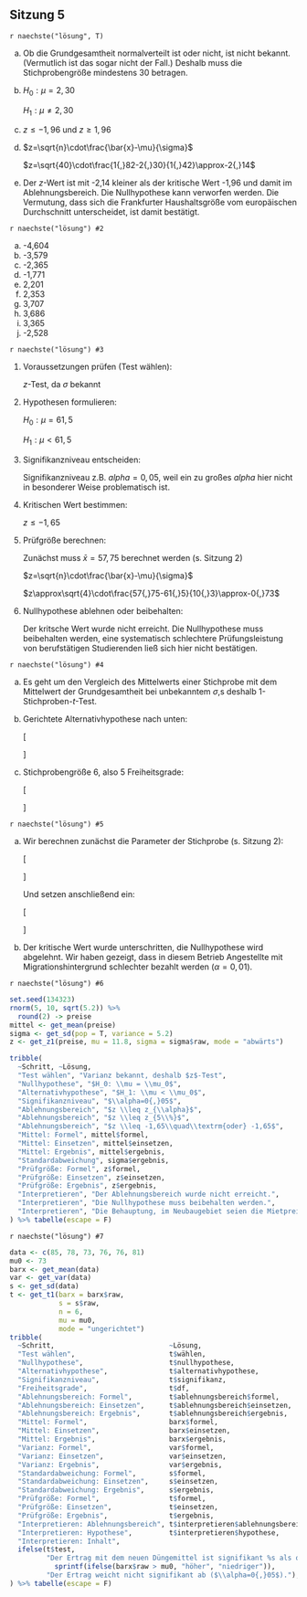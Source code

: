 ## Sitzung 5 {-}

`r naechste("lösung", T)`

a) Ob die Grundgesamtheit normalverteilt ist oder nicht, ist nicht bekannt. (Vermutlich ist das sogar nicht der Fall.) Deshalb muss die Stichprobengröße mindestens 30 betragen.

b) $H_0 : \mu = 2{,}30$

    $H_1 : \mu \neq 2{,}30$

c) $z \leq -1{,}96$ und $z \geq 1{,}96$

d) $z=\sqrt{n}\cdot\frac{\bar{x}-\mu}{\sigma}$

    $z=\sqrt{40}\cdot\frac{1{,}82-2{,}30}{1{,}42}\approx-2{,}14$

e) Der $z$-Wert ist mit -2,14 kleiner als der kritische Wert -1,96 und damit im Ablehnungsbereich. Die Nullhypothese kann verworfen werden. Die Vermutung, dass sich die Frankfurter Haushaltsgröße vom europäischen Durchschnitt unterscheidet, ist damit bestätigt.

`r naechste("lösung") #2`

a)  -4,604 
a)  -3,579 
a)  -2,365 
a)  -1,771 
a)  2,201 
a)  2,353 
a)  3,707 
a)  3,686 
a)  3,365 
a)  -2,528 

`r naechste("lösung") #3`

1. Voraussetzungen prüfen (Test wählen):

    $z$-Test, da $\sigma$ bekannt

2. Hypothesen formulieren:

    $H_0 : \mu = 61{,}5$

    $H_1 : \mu < 61{,}5$

3. Signifikanzniveau entscheiden:

    Signifikanzniveau z.B. $alpha=0,05$, weil ein zu großes $alpha$ hier nicht in besonderer Weise problematisch ist.

4. Kritischen Wert bestimmen:

    $z \leq -1{,}65$

5. Prüfgröße berechnen:

    Zunächst muss $\bar{x} = 57{,}75$ berechnet werden (s. Sitzung 2)

    $z=\sqrt{n}\cdot\frac{\bar{x}-\mu}{\sigma}$

    $z\approx\sqrt{4}\cdot\frac{57{,}75-61{,}5}{10{,}3}\approx-0{,}73$

6. Nullhypothese ablehnen oder beibehalten:

    Der kritsche Wert wurde nicht erreicht. Die Nullhypothese muss beibehalten werden, eine systematisch schlechtere Prüfungsleistung von berufstätigen Studierenden ließ sich hier nicht bestätigen.

`r naechste("lösung") #4`

a) Es geht um den Vergleich des Mittelwerts einer Stichprobe mit dem Mittelwert der Grundgesamtheit bei unbekanntem $\sigma$,s deshalb 1-Stichproben-$t$-Test.

b) Gerichtete Alternativhypothese nach unten:

    \[\begin{aligned}
    H_0: \mu=3042,43\\
    H_1: \mu < 3042,43
    \end{aligned}\] 

c) Stichprobengröße 6, also 5 Freiheitsgrade:

    \[\begin{aligned}
    t &\leq t_{5;1\%}\\
    t &\leq -3,365
    \end{aligned}\] 

`r naechste("lösung") #5`

a) Wir berechnen zunächst die Parameter der Stichprobe (s. Sitzung 2):

    \[\begin{aligned}
    \bar{x}&\approx2964,50\\
    s&\approx 51,93
    \end{aligned}\] 

    Und setzen anschließend ein:

    \[\begin{aligned}
    t &= \sqrt{n}\cdot\frac{\bar{x}-\mu_0}{s}\\[5pt]
    &=\sqrt{6}\cdot\frac{2964,50-3042,43}{51,93}\\
    &\approx-3,676
    \end{aligned}\]

b) Der kritische Wert wurde unterschritten, die Nullhypothese wird abgelehnt. Wir haben gezeigt, dass in diesem Betrieb Angestellte mit Migrationshintergrund schlechter bezahlt werden ($\alpha=0,01$).

`r naechste("lösung") #6`

```r
set.seed(134323)
rnorm(5, 10, sqrt(5.2)) %>%
  round(2) -> preise
mittel <- get_mean(preise)
sigma <- get_sd(pop = T, variance = 5.2)
z <- get_z1(preise, mu = 11.8, sigma = sigma$raw, mode = "abwärts")

tribble(
  ~Schritt, ~Lösung,
  "Test wählen", "Varianz bekannt, deshalb $z$-Test",
  "Nullhypothese", "$H_0: \\mu = \\mu_0$",
  "Alternativhypothese", "$H_1: \\mu < \\mu_0$",
  "Signifikanzniveau", "$\\alpha=0{,}05$",
  "Ablehnungsbereich", "$z \\leq z_{\\alpha}$",
  "Ablehnungsbereich", "$z \\leq z_{5\\%}$",
  "Ablehnungsbereich", "$z \\leq -1,65\\quad\\textrm{oder} -1,65$",
  "Mittel: Formel", mittel$formel,
  "Mittel: Einsetzen", mittel$einsetzen,
  "Mittel: Ergebnis", mittel$ergebnis,
  "Standardabweichung", sigma$ergebnis,
  "Prüfgröße: Formel", z$formel,
  "Prüfgröße: Einsetzen", z$einsetzen,
  "Prüfgröße: Ergebnis", z$ergebnis,
  "Interpretieren", "Der Ablehnungsbereich wurde nicht erreicht.",
  "Interpretieren", "Die Nullhypothese muss beibehalten werden.",
  "Interpretieren", "Die Behauptung, im Neubaugebiet seien die Mietpreise günstiger, konnte nicht bestätigt werden.",
) %>% tabelle(escape = F)
```
`r naechste("lösung") #7`

```r
data <- c(85, 78, 73, 76, 76, 81)
mu0 <- 73
barx <- get_mean(data)
var <- get_var(data)
s <- get_sd(data)
t <- get_t1(barx = barx$raw,
            s = s$raw,
            n = 6,
            mu = mu0,
            mode = "ungerichtet")
tribble(
  ~Schritt,                            ~Lösung,
  "Test wählen",                       t$wählen,
  "Nullhypothese",                     t$nullhypothese,
  "Alternativhypothese",               t$alternativhypothese,
  "Signifikanzniveau",                 t$signifikanz,
  "Freiheitsgrade",                    t$df,
  "Ablehnungsbereich: Formel",         t$ablehnungsbereich$formel,
  "Ablehnungsbereich: Einsetzen",      t$ablehnungsbereich$einsetzen,
  "Ablehnungsbereich: Ergebnis",       t$ablehnungsbereich$ergebnis,
  "Mittel: Formel",                    barx$formel,
  "Mittel: Einsetzen",                 barx$einsetzen,
  "Mittel: Ergebnis",                  barx$ergebnis,
  "Varianz: Formel",                   var$formel,
  "Varianz: Einsetzen",                var$einsetzen,
  "Varianz: Ergebnis",                 var$ergebnis,
  "Standardabweichung: Formel",        s$formel,
  "Standardabweichung: Einsetzen",     s$einsetzen,
  "Standardabweichung: Ergebnis",      s$ergebnis,
  "Prüfgröße: Formel",                 t$formel,
  "Prüfgröße: Einsetzen",              t$einsetzen,
  "Prüfgröße: Ergebnis",               t$ergebnis,
  "Interpretieren: Ablehnungsbereich", t$interpretieren$ablehnungsbereich,
  "Interpretieren: Hypothese",         t$interpretieren$hypothese,
  "Interpretieren: Inhalt",
  ifelse(t$test,
         "Der Ertrag mit dem neuen Düngemittel ist signifikant %s als ohne ($\\alpha=0{,}05$)." %>%
           sprintf(ifelse(barx$raw > mu0, "höher", "niedriger")),
         "Der Ertrag weicht nicht signifikant ab ($\\alpha=0{,}05$)."),
) %>% tabelle(escape = F)
```
